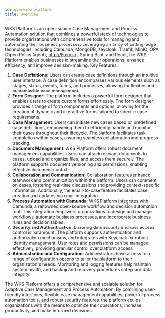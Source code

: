 ```yaml
---
id: overview-platform
title: Overview
---
```


WKS Platform is an open-source Case Management and Process Automation solution that combines a powerful stack of technologies to provide organizations with comprehensive tools for managing and automating their business processes. Leveraging an array of cutting-edge technologies, including Camunda, MongoDB, Keycloak, Traefik, MinIO, OPA (Open Policy Agent), http://Form.io , Spring Boot, and React, the WKS Platform enables businesses to streamline their operations, enhance efficiency, and improve decision-making.
Key Features:
1.	**Case Definitions**: Users can create case definitions through an intuitive user interface. A case definition encompasses various elements such as stages, status, events, forms, and processes, allowing for flexible and customizable case management.
2.	**Form Designer**: The platform includes a powerful form designer that enables users to create custom forms effortlessly. The form designer provides a range of form components and options, allowing for the creation of dynamic and interactive forms tailored to specific case requirements.
3.	**Case Management**: Users can initiate new cases based on predefined case definitions, empowering them to efficiently handle and monitor their cases throughout their lifecycle. The platform facilitates task completion within cases, ensuring seamless collaboration and progress tracking.
4.	**Document Management**: WKS Platform offers robust document management capabilities. Users can attach relevant documents to cases, upload and organize files, and access them securely. The platform supports document versioning and permissions, enabling effective document control.
5.	**Collaboration and Communication**: Collaboration features enhance teamwork and communication within the platform. Users can comment on cases, fostering real-time discussions and providing context-specific information. Additionally, the email-to-case feature facilitates case creation and updates via email integration.
6.	**Process Automation with Camunda**: WKS Platform integrates with Camunda, a renowned open-source workflow and decision automation tool. This integration empowers organizations to design and manage workflows, automate business processes, and incorporate business rules and decision tables.
7.	**Security and Authentication**: Ensuring data security and user access control is paramount. The platform supports authentication and authorization mechanisms, and integrates with Keycloak for robust identity management. User roles and permissions can be managed effectively, providing granular control over platform access.
8.	**Administration and Configuration**: Administrators have access to a range of configuration options to tailor the platform to their organization's needs. Monitoring and logging features help maintain system health, and backup and recovery procedures safeguard data integrity.

The WKS Platform offers a comprehensive and scalable solution for Adaptive Case Management and Process Automation. By combining user-friendly interfaces, flexible case management capabilities, powerful process automation tools, and robust security features, the platform equips organizations with the means to optimize their operations, increase productivity, and make informed decisions.
